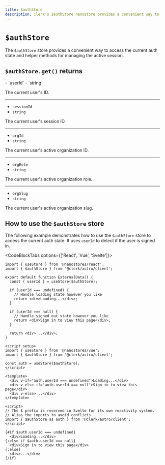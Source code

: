 ```yaml
---
title: $authStore
description: Clerk's $authStore nanostore provides a convenient way to access the current auth state and helper methods for managing the active session.
---
```


# `$authStore`

The `$authStore` store provides a convenient way to access the current auth state and helper methods for managing the active session.

## `$authStore.get()` returns

<Properties>
  - `userId`
  - `string`

  The current user's ID.

  ---

  - `sessionId`
  - `string`

  The current user's session ID.

  ---

  - `orgId`
  - `string`

  The current user's active organization ID.

  ---

  - `orgRole`
  - `string`

  The current user's active organization role.

  ---

  - `orgSlug`
  - `string`

  The current user's active organization slug.
</Properties>

## How to use the `$authStore` store

The following example demonstrates how to use the `$authStore` store to access the current auth state. It uses `userId` to detect if the user is signed in.

<CodeBlockTabs options={['React', 'Vue', 'Svelte']}>
  ```tsx {{ filename: 'components/external-data.tsx' }}
  import { useStore } from '@nanostores/react';
  import { $authStore } from '@clerk/astro/client';

  export default function ExternalData() {
    const { userId } = useStore($authStore);

    if (userId === undefined) {
      // Handle loading state however you like
      return <div>Loading...</div>;
    }

    if (userId === null) {
      // Handle signed out state however you like
      return <div>Sign in to view this page</div>;
    }

    return <div>...</div>;
  }
  ```

  ```vue {{ filename: 'components/external-data.vue' }}
  <script setup>
  import { useStore } from '@nanostores/vue';
  import { $authStore } from '@clerk/astro/client';

  const auth = useStore($authStore);
  </script>

  <template>
    <div v-if="auth.userId === undefined">Loading...</div>
    <div v-else-if="auth.userId === null">Sign in to view this page</div>
    <div v-else>...</div>
  </template>
  ```

  ```svelte {{ filename: 'components/external-data.svelte' }}
  <script>
  // The $ prefix is reserved in Svelte for its own reactivity system.
  // Alias the imports to avoid conflicts.
  import { $authStore as auth } from '@clerk/astro/client';
  </script>

  {#if $auth.userId === undefined}
    <div>Loading...</div>
  {:else if $auth.userId === null}
    <div>Sign in to view this page</div>
  {:else}
    <div>...</div>
  {/if}
  ```
</CodeBlockTabs>
